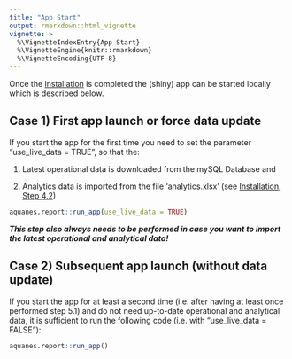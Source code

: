 ---
title: "App Start"
output: rmarkdown::html_vignette
vignette: >
  %\VignetteIndexEntry{App Start}
  %\VignetteEngine{knitr::rmarkdown}
  %\VignetteEncoding{UTF-8}
---

Once the [installation](installation.html) is completed the (shiny) app can be started locally which is described below.

## Case 1) First app launch or force data update

If you start the app for the first time you need to set the parameter "use_live_data = TRUE", so that the:


1. Latest operational data is downloaded from the mySQL Database and


2. Analytics data is imported from the file 'analytics.xlsx' (see [Installation, Step 4.2](installation.html#analytics-spreadsheet-file-analytics-xlsx))


```r
aquanes.report::run_app(use_live_data = TRUE)
```


***This step also always needs to be performed in case you want to import the latest operational and analytical data!***



## Case 2) Subsequent app launch (without data update)

If you start the app for at least a second time (i.e. after having at least
once performed step 5.1) and do not need up-to-date operational and analytical
data, it is sufficient to run the following code (i.e. with "use_live_data = FALSE"):

```r
aquanes.report::run_app()
```
